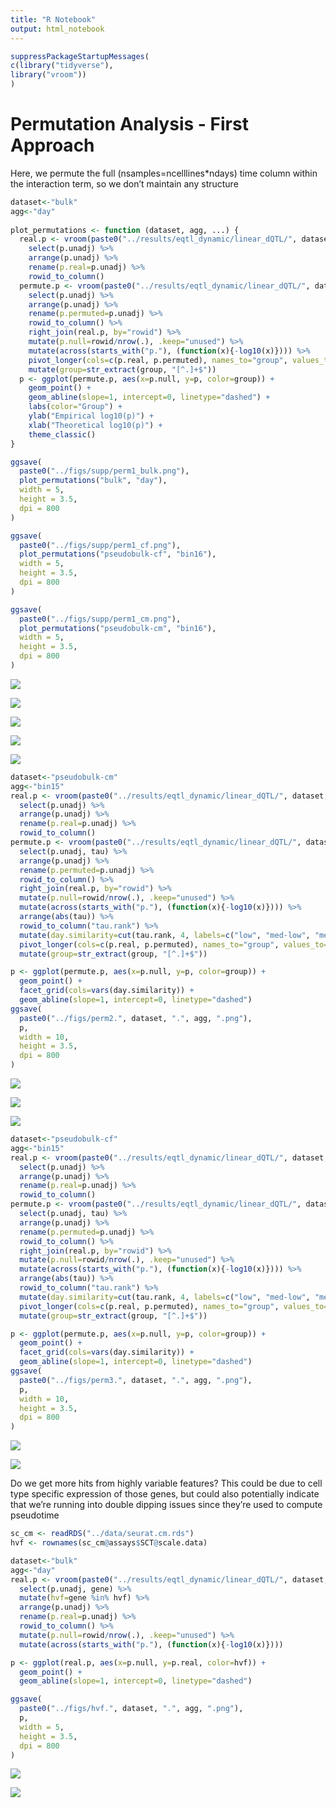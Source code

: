 ```yaml
---
title: "R Notebook"
output: html_notebook
---
```


```r
suppressPackageStartupMessages(
c(library("tidyverse"),
library("vroom"))
)
```

# Permutation Analysis - First Approach
Here, we permute the full (nsamples=ncelllines*ndays) time column within the interaction term, so we don't maintain any structure 
```r
dataset<-"bulk"
agg<-"day"
 
plot_permutations <- function (dataset, agg, ...) {
  real.p <- vroom(paste0("../results/eqtl_dynamic/linear_dQTL/", dataset, "/", agg, "/50k-5clpcs-0pcs-notypes.mtc.tsv")) %>%
    select(p.unadj) %>% 
    arrange(p.unadj) %>% 
    rename(p.real=p.unadj) %>% 
    rowid_to_column()
  permute.p <- vroom(paste0("../results/eqtl_dynamic/linear_dQTL/", dataset, "/", agg, "/50k-5clpcs-0pcs-notypes.mtc.permuted.tsv")) %>%
    select(p.unadj) %>% 
    arrange(p.unadj) %>% 
    rename(p.permuted=p.unadj) %>%
    rowid_to_column() %>%
    right_join(real.p, by="rowid") %>%
    mutate(p.null=rowid/nrow(.), .keep="unused") %>%
    mutate(across(starts_with("p."), (function(x){-log10(x)}))) %>%
    pivot_longer(cols=c(p.real, p.permuted), names_to="group", values_to="p") %>%
    mutate(group=str_extract(group, "[^.]+$"))
  p <- ggplot(permute.p, aes(x=p.null, y=p, color=group)) +
    geom_point() +
    geom_abline(slope=1, intercept=0, linetype="dashed") + 
    labs(color="Group") + 
    ylab("Empirical log10(p)") +
    xlab("Theoretical log10(p)") +
    theme_classic()
}

ggsave(
  paste0("../figs/supp/perm1_bulk.png"),
  plot_permutations("bulk", "day"),
  width = 5,
  height = 3.5,
  dpi = 800
)

ggsave(
  paste0("../figs/supp/perm1_cf.png"),
  plot_permutations("pseudobulk-cf", "bin16"),
  width = 5,
  height = 3.5,
  dpi = 800
)

ggsave(
  paste0("../figs/supp/perm1_cm.png"),
  plot_permutations("pseudobulk-cm", "bin16"),
  width = 5,
  height = 3.5,
  dpi = 800
)
```

![](../figs/supp/perm1_cm.png)

![](../figs/perm1.bulk7.day.png)

![](../figs/perm1.pseudobulk.day.png)

![](../figs/perm1.pseudobulk-cf.bin15.png)

![](../figs/perm1.pseudobulk-cm.bin15.png)

```r
dataset<-"pseudobulk-cm"
agg<-"bin15"
real.p <- vroom(paste0("../results/eqtl_dynamic/linear_dQTL/", dataset, "/", agg, "/50k-5clpcs-0pcs-notypes.mtc.tsv")) %>%
  select(p.unadj) %>% 
  arrange(p.unadj) %>% 
  rename(p.real=p.unadj) %>% 
  rowid_to_column()
permute.p <- vroom(paste0("../results/eqtl_dynamic/linear_dQTL/", dataset, "/", agg, "/50k-5clpcs-0pcs-notypes.mtc.permuted2.tsv")) %>%
  select(p.unadj, tau) %>% 
  arrange(p.unadj) %>% 
  rename(p.permuted=p.unadj) %>%
  rowid_to_column() %>%
  right_join(real.p, by="rowid") %>%
  mutate(p.null=rowid/nrow(.), .keep="unused") %>%
  mutate(across(starts_with("p."), (function(x){-log10(x)}))) %>%
  arrange(abs(tau)) %>%
  rowid_to_column("tau.rank") %>%
  mutate(day.similarity=cut(tau.rank, 4, labels=c("low", "med-low", "med-high", "high"))) %>%
  pivot_longer(cols=c(p.real, p.permuted), names_to="group", values_to="p") %>%
  mutate(group=str_extract(group, "[^.]+$"))

p <- ggplot(permute.p, aes(x=p.null, y=p, color=group)) +
  geom_point() +
  facet_grid(cols=vars(day.similarity)) +
  geom_abline(slope=1, intercept=0, linetype="dashed")
ggsave(
  paste0("../figs/perm2.", dataset, ".", agg, ".png"),
  p,
  width = 10,
  height = 3.5,
  dpi = 800
)
```
![](../figs/perm2.bulk.day.png)

![](../figs/perm2.pseudobulk-cf.bin15.png)

![](../figs/perm2.pseudobulk-cm.bin15.png)

```r
dataset<-"pseudobulk-cf"
agg<-"bin15"
real.p <- vroom(paste0("../results/eqtl_dynamic/linear_dQTL/", dataset, "/", agg, "/50k-5clpcs-0pcs-notypes.mtc.tsv")) %>%
  select(p.unadj) %>% 
  arrange(p.unadj) %>% 
  rename(p.real=p.unadj) %>% 
  rowid_to_column()
permute.p <- vroom(paste0("../results/eqtl_dynamic/linear_dQTL/", dataset, "/", agg, "/50k-5clpcs-0pcs-notypes.mtc.permuted3.tsv")) %>%
  select(p.unadj, tau) %>% 
  arrange(p.unadj) %>% 
  rename(p.permuted=p.unadj) %>%
  rowid_to_column() %>%
  right_join(real.p, by="rowid") %>%
  mutate(p.null=rowid/nrow(.), .keep="unused") %>%
  mutate(across(starts_with("p."), (function(x){-log10(x)}))) %>%
  arrange(abs(tau)) %>%
  rowid_to_column("tau.rank") %>%
  mutate(day.similarity=cut(tau.rank, 4, labels=c("low", "med-low", "med-high", "high"))) %>%
  pivot_longer(cols=c(p.real, p.permuted), names_to="group", values_to="p") %>%
  mutate(group=str_extract(group, "[^.]+$"))

p <- ggplot(permute.p, aes(x=p.null, y=p, color=group)) +
  geom_point() +
  facet_grid(cols=vars(day.similarity)) +
  geom_abline(slope=1, intercept=0, linetype="dashed")
ggsave(
  paste0("../figs/perm3.", dataset, ".", agg, ".png"),
  p,
  width = 10,
  height = 3.5,
  dpi = 800
)
```
![](../figs/perm3.pseudobulk-cm.bin15.png)

![](../figs/perm3.pseudobulk-cf.bin15.png)

Do we get more hits from highly variable features? This could be due to cell type specific expression of those genes, but could also potentially indicate that we're running into double dipping issues since they're used to compute pseudotime
```r
sc_cm <- readRDS("../data/seurat.cm.rds")
hvf <- rownames(sc_cm@assays$SCT@scale.data)

dataset<-"bulk"
agg<-"day"
real.p <- vroom(paste0("../results/eqtl_dynamic/linear_dQTL/", dataset, "/", agg, "/50k-5clpcs-0pcs-notypes.mtc.tsv")) %>%
  select(p.unadj, gene) %>% 
  mutate(hvf=gene %in% hvf) %>%
  arrange(p.unadj) %>% 
  rename(p.real=p.unadj) %>% 
  rowid_to_column() %>%
  mutate(p.null=rowid/nrow(.), .keep="unused") %>%
  mutate(across(starts_with("p."), (function(x){-log10(x)})))

p <- ggplot(real.p, aes(x=p.null, y=p.real, color=hvf)) +
  geom_point() +
  geom_abline(slope=1, intercept=0, linetype="dashed")

ggsave(
  paste0("../figs/hvf.", dataset, ".", agg, ".png"),
  p,
  width = 5,
  height = 3.5,
  dpi = 800
)
```

![](../figs/hvf.pseudobulk-cm.bin15.png)

![](../figs/hvf.bulk.day.png)